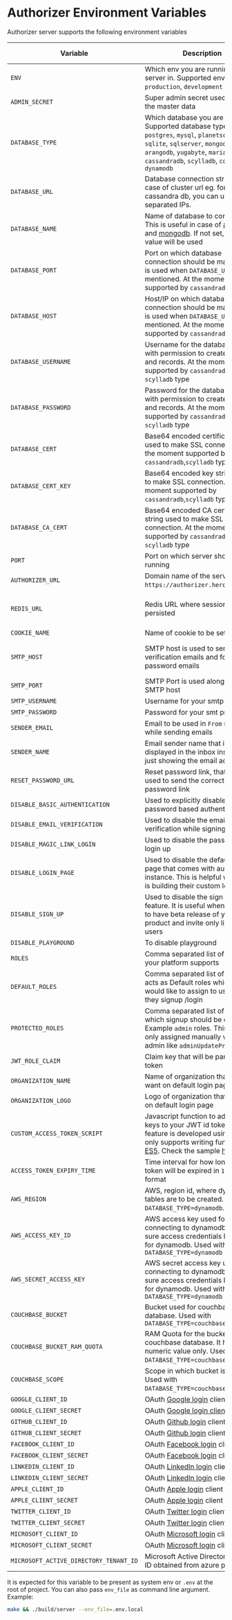 # Authorizer Environment Variables

Authorizer server supports the following environment variables

| Variable                               | Description                                                                                                                                                                                                                                                                                                                    | Required | Default Value                                             |
| -------------------------------------- | ------------------------------------------------------------------------------------------------------------------------------------------------------------------------------------------------------------------------------------------------------------------------------------------------------------------------------ | -------- | --------------------------------------------------------- |
| `ENV`                                  | Which env you are running your server in. Supported envs `production`, `development`                                                                                                                                                                                                                                           | true     | `production`                                              |
| `ADMIN_SECRET`                         | Super admin secret used to access the master data                                                                                                                                                                                                                                                                              | true     |                                                           |
| `DATABASE_TYPE`                        | Which database you are using. Supported database types are `postgres`, `mysql`, `planetscale`, `sqlite`, `sqlserver`, `mongodb`, `arangodb`, `yugabyte`, `mariadb`, `cassandradb`, `scylladb`, `couchbase`, `dynamodb`                                                                                                         | true     |                                                           |
| `DATABASE_URL`                         | Database connection string. In case of cluster url eg. for cassandra db, you can use comma separated IPs.                                                                                                                                                                                                                      | true     |                                                           |
| `DATABASE_NAME`                        | Name of database to connect to. This is useful in case of [arangodb](https://www.arangodb.com/) and [mongodb](https://www.mongodb.com/). If not set, default value will be used                                                                                                                                                | false    | `authorizer`                                              |
| `DATABASE_PORT`                        | Port on which database connection should be made. This is used when `DATABASE_URL` is not mentioned. At the moment supported by `cassandradb` type                                                                                                                                                                             | false    |                                                           |
| `DATABASE_HOST`                        | Host/IP on which database connection should be made. This is used when `DATABASE_URL` is not mentioned. At the moment supported by `cassandradb` type                                                                                                                                                                          | false    |                                                           |
| `DATABASE_USERNAME`                    | Username for the database access with permission to create tables and records. At the moment supported by `cassandradb`, `scylladb` type                                                                                                                                                                                       | false    |                                                           |
| `DATABASE_PASSWORD`                    | Password for the database access with permission to create tables and records. At the moment supported by `cassandradb`, `scylladb` type                                                                                                                                                                                       | false    |                                                           |
| `DATABASE_CERT`                        | Base64 encoded certificate string used to make SSL connection. At the moment supported by `cassandradb`,`scylladb` type                                                                                                                                                                                                        | false    |                                                           |
| `DATABASE_CERT_KEY`                    | Base64 encoded key string used to make SSL connection. At the moment supported by `cassandradb`,`scylladb` type                                                                                                                                                                                                                | false    |                                                           |
| `DATABASE_CA_CERT`                     | Base64 encoded CA certificate string used to make SSL connection. At the moment supported by `cassandradb`, `scylladb` type                                                                                                                                                                                                    | false    |                                                           |
| `PORT`                                 | Port on which server should be running                                                                                                                                                                                                                                                                                         | true     | 8080                                                      |
| `AUTHORIZER_URL`                       | Domain name of the server, eg `https://authorizer.herokuapp`.com                                                                                                                                                                                                                                                               | false    |                                                           |
| `REDIS_URL`                            | Redis URL where sessions can be persisted                                                                                                                                                                                                                                                                                      | false    | sessions will be stored in memory                         |
| `COOKIE_NAME`                          | Name of cookie to be set by server                                                                                                                                                                                                                                                                                             | true     | authorizer                                                |
| `SMTP_HOST`                            | SMTP host is used to send email verification emails and forgot password emails                                                                                                                                                                                                                                                 | false    | If not set email sending can fail                         |
| `SMTP_PORT`                            | SMTP Port is used along with SMTP host                                                                                                                                                                                                                                                                                         | false    |                                                           |
| `SMTP_USERNAME`                        | Username for your smtp provider                                                                                                                                                                                                                                                                                                | false    |                                                           |
| `SMTP_PASSWORD`                        | Password for your smt provider                                                                                                                                                                                                                                                                                                 | false    |                                                           |
| `SENDER_EMAIL`                         | Email to be used in `From` section while sending emails                                                                                                                                                                                                                                                                        | false    |                                                           |
| `SENDER_NAME`                          | Email sender name that is displayed in the inbox instead of just showing the email address                                                                                                                                                                                                                                     | false    |                                                           |
| `RESET_PASSWORD_URL`                   | Reset password link, that can be used to send the correct forgot password link                                                                                                                                                                                                                                                 | true     | `/reset-password`                                         |
| `DISABLE_BASIC_AUTHENTICATION`         | Used to explicitly disable email and password based authentication                                                                                                                                                                                                                                                             | false    | false                                                     |
| `DISABLE_EMAIL_VERIFICATION`           | Used to disable the email verification while signing up                                                                                                                                                                                                                                                                        | false    | false                                                     |
| `DISABLE_MAGIC_LINK_LOGIN`             | Used to disable the password less login up                                                                                                                                                                                                                                                                                     | false    | false                                                     |
| `DISABLE_LOGIN_PAGE`                   | Used to disable the default login page that comes with authorizer instance. This is helpful when user is building their custom login page                                                                                                                                                                                      | false    | false                                                     |
| `DISABLE_SIGN_UP`                      | Used to disable the sign up feature. It is useful when you want to have beta release of your product and invite only limited users                                                                                                                                                                                             | false    | false                                                     |
| `DISABLE_PLAYGROUND`                   | To disable playground                                                                                                                                                                                                                                                                                                          | false    | true                                                      |
| `ROLES`                                | Comma separated list of roles that your platform supports                                                                                                                                                                                                                                                                      | true     | `user,admin`                                              |
| `DEFAULT_ROLES`                        | Comma separated list of roles that acts as Default roles which you would like to assign to users while they signup /login                                                                                                                                                                                                      | true     | `[user]`                                                  |
| `PROTECTED_ROLES`                      | Comma separated list of roles for which signup should be disabled. Example `admin` roles. This roles can only assigned manually via super admin like `adminUpdateProfile`.                                                                                                                                                     | false    |                                                           |
| `JWT_ROLE_CLAIM`                       | Claim key that will be part of JWT token                                                                                                                                                                                                                                                                                       | true     | `role`                                                    |
| `ORGANIZATION_NAME`                    | Name of organization that you want on default login page                                                                                                                                                                                                                                                                       | false    | `Authorizer`                                              |
| `ORGANIZATION_LOGO`                    | Logo of organization that you want on default login page                                                                                                                                                                                                                                                                       | false    | [Authorizer Logo](https://authorizer.dev/images/logo.png) |
| `CUSTOM_ACCESS_TOKEN_SCRIPT`           | Javascript function to add extra keys to your JWT id token. This feature is developed using [otto](https://github.com/robertkrimen/otto) and only supports writing function in [ES5](https://en.wikipedia.org/wiki/ECMAScript). Check the sample [here](https://github.com/authorizerdev/authorizer/blob/main/.env.sample#L3). | false    |                                                           |
| `ACCESS_TOKEN_EXPIRY_TIME`             | Time interval for how long access token will be expired in `1h15m15s` format                                                                                                                                                                                                                                                   | false    | `30m`                                                     |
| `AWS_REGION`                           | AWS, region id, where dynamod db tables are to be created. Used with `DATABASE_TYPE=dynamodb`.                                                                                                                                                                                                                                 | false    | -                                                         |
| `AWS_ACCESS_KEY_ID`                    | AWS access key used for connecting to dynamodb. Make sure access credentials has rights for dynamodb. Used with `DATABASE_TYPE=dynamodb`                                                                                                                                                                                       | false    | -                                                         |
| `AWS_SECRET_ACCESS_KEY`                | AWS secret access key used for connecting to dynamodb. Make sure access credentials has rights for dynamodb. Used with `DATABASE_TYPE=dynamodb`                                                                                                                                                                                | false    | -                                                         |
| `COUCHBASE_BUCKET`                     | Bucket used for couchbase database. Used with `DATABASE_TYPE=couchbase`                                                                                                                                                                                                                                                        | false    | `authorizer`                                              |
| `COUCHBASE_BUCKET_RAM_QUOTA`           | RAM Quota for the bucket used for couchbase database. It has to be numeric value only. Used with `DATABASE_TYPE=couchbase`.                                                                                                                                                                                                    | false    | `1000`                                                    |
| `COUCHBASE_SCOPE`                      | Scope in which bucket is created. Used with `DATABASE_TYPE=couchbase`.                                                                                                                                                                                                                                                         | false    | `_default`                                                |
| `GOOGLE_CLIENT_ID`                     | OAuth [Google login](https://developers.google.com/identity/sign-in/web/sign-in) client id                                                                                                                                                                                                                                     | false    |                                                           |
| `GOOGLE_CLIENT_SECRET`                 | OAuth [Google login client secret](https://developers.google.com/identity/sign-in/web/sign-in)                                                                                                                                                                                                                                 | false    |                                                           |
| `GITHUB_CLIENT_ID`                     | OAuth [Github login](https://docs.github.com/en/rest/guides/basics-of-authentication) client id                                                                                                                                                                                                                                | false    |                                                           |
| `GITHUB_CLIENT_SECRET`                 | OAuth [Github login](https://docs.github.com/en/rest/guides/basics-of-authentication) client secret                                                                                                                                                                                                                            | false    |                                                           |
| `FACEBOOK_CLIENT_ID`                   | OAuth [Facebook login](https://developers.facebook.com/docs/facebook-login/web) client id                                                                                                                                                                                                                                      | false    |                                                           |
| `FACEBOOK_CLIENT_SECRET`               | OAuth [Facebook login](https://developers.facebook.com/docs/facebook-login/web) client secret                                                                                                                                                                                                                                  | false    |                                                           |
| `LINKEDIN_CLIENT_ID`                   | OAuth [LinkedIn login](https://learn.microsoft.com/en-us/linkedin/shared/authentication/authentication) client id                                                                                                                                                                                                              | false    |                                                           |
| `LINKEDIN_CLIENT_SECRET`               | OAuth [LinkedIn login](https://learn.microsoft.com/en-us/linkedin/shared/authentication/authentication) client secret                                                                                                                                                                                                          | false    |                                                           |
| `APPLE_CLIENT_ID`                      | OAuth [Apple login](https://developer.apple.com/documentation/sign_in_with_apple/sign_in_with_apple_rest_api/authenticating_users_with_sign_in_with_apple) client id                                                                                                                                                           | false    |                                                           |
| `APPLE_CLIENT_SECRET`                  | OAuth [Apple login](https://developer.apple.com/documentation/sign_in_with_apple/sign_in_with_apple_rest_api/authenticating_users_with_sign_in_with_apple) client secret                                                                                                                                                       | false    |                                                           |
| `TWITTER_CLIENT_ID`                    | OAuth [Twitter login](https://developer.twitter.com/en/docs/authentication/oauth-2-0) client id                                                                                                                                                                                                                                | false    |                                                           |
| `TWITTER_CLIENT_SECRET`                | OAuth [Twitter login](https://developer.twitter.com/en/docs/authentication/oauth-2-0) client secret                                                                                                                                                                                                                            | false    |                                                           |
| `MICROSOFT_CLIENT_ID`                  | OAuth [Microsoft login](https://learn.microsoft.com/en-us/azure/active-directory/fundamentals/auth-oauth2) client id                                                                                                                                                                                                           | false    |                                                           |
| `MICROSOFT_CLIENT_SECRET`              | OAuth [Microsoft login](https://learn.microsoft.com/en-us/azure/active-directory/fundamentals/auth-oauth2) client secret                                                                                                                                                                                                       | false    |                                                           |
| `MICROSOFT_ACTIVE_DIRECTORY_TENANT_ID` | Microsoft Active Directory Tenant ID obtained from azure portal                                                                                                                                                                                                                                                                | false    |                                                           |

It is expected for this variable to be present as system env or `.env` at the root of project. You can also pass `env_file` as command line argument. Example:

```sh
make && ./build/server --env_file=.env.local
```
